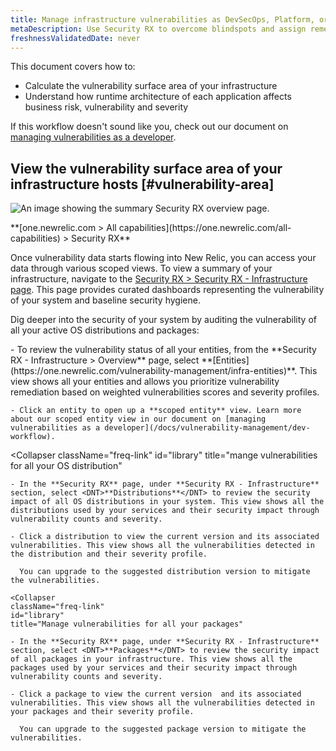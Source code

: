 ```yaml
---
title: Manage infrastructure vulnerabilities as DevSecOps, Platform, or Security security team
metaDescription: Use Security RX to overcome blindspots and assign remediation to developers as a security team.
freshnessValidatedDate: never
---
```


This document covers how to:

* Calculate the vulnerability surface area of your infrastructure
* Understand how runtime architecture of each application affects business risk, vulnerability and severity

If this workflow doesn't sound like you, check out our document on [managing vulnerabilities as a developer](/docs/vulnerability-management/dev-workflow).


## View the vulnerability surface area of your infrastructure hosts [#vulnerability-area]

<img
  title="Security RX overview"
  alt="An image showing the summary Security RX overview page."
  src="/images/security_screenshot-infra.webp"
/>

<figcaption>
  <DNT>
    **[one.newrelic.com > All capabilities](https://one.newrelic.com/all-capabilities) > Security RX**
  </DNT>
</figcaption>

Once vulnerability data starts flowing into New Relic, you can access your data through various scoped views. To view a summary of your infrastructure, navigate to the [Security RX > Security RX - Infrastructure page](https://one.newrelic.com/vulnerability-management/infra-summary). This page provides curated dashboards representing the vulnerability of your system and baseline security hygiene.

Dig deeper into the security of your system by auditing the vulnerability of all your active OS distributions and packages:

<CollapserGroup>
  <Collapser
    className="freq-link"
    id="entity"
    title="Manage vulnerabilities for all your entities"
  >
    - To review the vulnerability status of all your entities, from the **Security RX - Infrastructure > Overview** page, select <DNT>**[Entities](https://one.newrelic.com/vulnerability-management/infra-entities)**</DNT>. This view shows all your entities and allows you prioritize vulnerability remediation based on weighted vulnerabilities scores and severity profiles.

    - Click an entity to open up a **scoped entity** view. Learn more about our scoped entity view in our document on [managing vulnerabilities as a developer](/docs/vulnerability-management/dev-workflow).


  </Collapser>

  <Collapser
    className="freq-link"
    id="library"
    title="mange vulnerabilities for all your OS distribution"
  >
    - In the **Security RX** page, under **Security RX - Infrastructure** section, select <DNT>**Distributions**</DNT> to review the security impact of all OS distributions in your system. This view shows all the distributions used by your services and their security impact through vulnerability counts and severity.

    - Click a distribution to view the current version and its associated vulnerabilities. This view shows all the vulnerabilities detected in the distribution and their severity profile. 

      You can upgrade to the suggested distribution version to mitigate the vulnerabilities.


  

  </Collapser>

    <Collapser
    className="freq-link"
    id="library"
    title="Manage vulnerabilities for all your packages"
  >
    - In the **Security RX** page, under **Security RX - Infrastructure** section, select <DNT>**Packages**</DNT> to review the security impact of all packages in your infrastructure. This view shows all the packages used by your services and their security impact through vulnerability counts and severity.

    - Click a package to view the current version  and its associated vulnerabilities. This view shows all the vulnerabilities detected in your packages and their severity profile. 

      You can upgrade to the suggested package version to mitigate the vulnerabilities.

  </Collapser>

</CollapserGroup>
